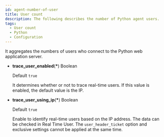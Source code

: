 ```yaml
---
id: agent-number-of-user
title: User count
description: The following describes the number of Python agent users.
tags:
  - User count
  - Python
  - Configuration
---
```


It aggregates the numbers of users who connect to the Python web application server.

-   **trace_user_enabled**(**\***) <span class='type'>Boolean</span>

    Default `true`

    It determines whether or not to trace real-time users. If this value is enabled, the default value is the IP.

-   **trace_user_using_ip**(**\***) <span class='type'>Boolean</span>

    Default `true`

    Enable to identify real-time users based on the IP address. The data can be checked in Real Time User. The `user_header_ticket` option and exclusive settings cannot be applied at the same time.
